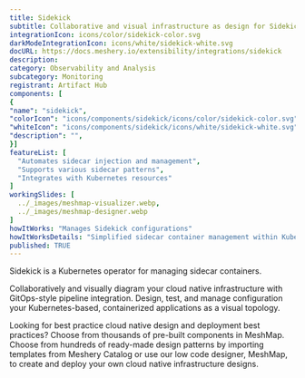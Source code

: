 ```yaml
---
title: Sidekick
subtitle: Collaborative and visual infrastructure as design for Sidekick
integrationIcon: icons/color/sidekick-color.svg
darkModeIntegrationIcon: icons/white/sidekick-white.svg
docURL: https://docs.meshery.io/extensibility/integrations/sidekick
description: 
category: Observability and Analysis
subcategory: Monitoring
registrant: Artifact Hub
components: [
{
"name": "sidekick",
"colorIcon": "icons/components/sidekick/icons/color/sidekick-color.svg",
"whiteIcon": "icons/components/sidekick/icons/white/sidekick-white.svg",
"description": "",
}]
featureList: [
  "Automates sidecar injection and management",
  "Supports various sidecar patterns",
  "Integrates with Kubernetes resources"
]
workingSlides: [
  ../_images/meshmap-visualizer.webp,
  ../_images/meshmap-designer.webp
]
howItWorks: "Manages Sidekick configurations"
howItWorksDetails: "Simplified sidecar container management within Kubernetes"
published: TRUE
---
```

<p>
Sidekick is a Kubernetes operator for managing sidecar containers.
</p>
<p>
    Collaboratively and visually diagram your cloud native infrastructure with GitOps-style pipeline integration. Design, test, and manage configuration your Kubernetes-based, containerized applications as a visual topology.
</p>
<p>
    Looking for best practice cloud native design and deployment best practices? Choose from thousands of pre-built components in MeshMap. Choose from hundreds of ready-made design patterns by importing templates from Meshery Catalog or use our low code designer, MeshMap, to create and deploy your own cloud native infrastructure designs.
</p>
